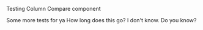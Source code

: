 Testing Column Compare component 

Some more tests for ya How long does this go? I don't know. Do you know? 
